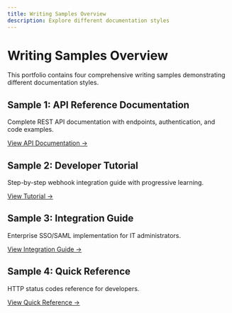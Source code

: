 ```yaml
---
title: Writing Samples Overview
description: Explore different documentation styles
---
```


# Writing Samples Overview

This portfolio contains four comprehensive writing samples demonstrating different documentation styles.

## Sample 1: API Reference Documentation

Complete REST API documentation with endpoints, authentication, and code examples.

[View API Documentation →](/api/overview/)

## Sample 2: Developer Tutorial

Step-by-step webhook integration guide with progressive learning.

[View Tutorial →](/tutorials/webhooks/)

## Sample 3: Integration Guide

Enterprise SSO/SAML implementation for IT administrators.

[View Integration Guide →](/guides/sso/)

## Sample 4: Quick Reference

HTTP status codes reference for developers.

[View Quick Reference →](/reference/http-status-codes/)
